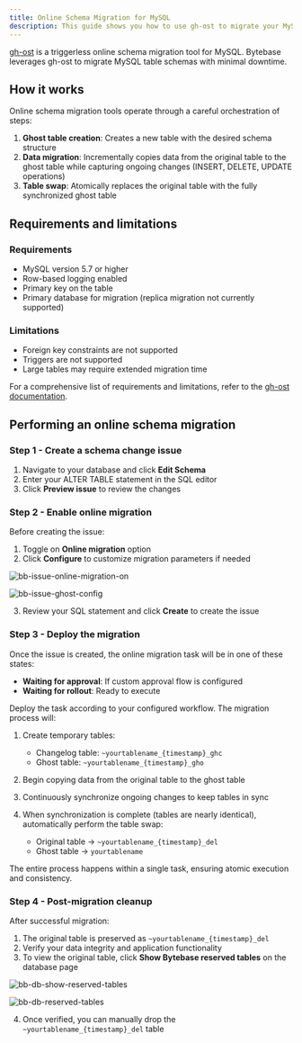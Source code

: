 ```yaml
---
title: Online Schema Migration for MySQL
description: This guide shows you how to use gh-ost to migrate your MySQL databases in Bytebase.
---
```


[gh-ost](https://github.com/github/gh-ost) is a triggerless online schema migration tool for MySQL. Bytebase leverages gh-ost to migrate MySQL table schemas with minimal downtime.

## How it works

Online schema migration tools operate through a careful orchestration of steps:

1. **Ghost table creation**: Creates a new table with the desired schema structure
2. **Data migration**: Incrementally copies data from the original table to the ghost table while capturing ongoing changes (INSERT, DELETE, UPDATE operations)
3. **Table swap**: Atomically replaces the original table with the fully synchronized ghost table

## Requirements and limitations

### Requirements
- MySQL version 5.7 or higher
- Row-based logging enabled
- Primary key on the table
- Primary database for migration (replica migration not currently supported)

### Limitations
- Foreign key constraints are not supported
- Triggers are not supported
- Large tables may require extended migration time

For a comprehensive list of requirements and limitations, refer to the [gh-ost documentation](https://github.com/github/gh-ost/blob/master/doc/requirements-and-limitations.md).

## Performing an online schema migration

### Step 1 - Create a schema change issue

1. Navigate to your database and click **Edit Schema**
2. Enter your ALTER TABLE statement in the SQL editor
3. Click **Preview issue** to review the changes

### Step 2 - Enable online migration

Before creating the issue:

1. Toggle on **Online migration** option
2. Click **Configure** to customize migration parameters if needed

![bb-issue-online-migration-on](/content/docs/change-database/online-schema-migration-for-mysql/bb-issue-online-migration-on.webp)

![bb-issue-ghost-config](/content/docs/change-database/online-schema-migration-for-mysql/bb-issue-ghost-config.webp)

3. Review your SQL statement and click **Create** to create the issue

### Step 3 - Deploy the migration

Once the issue is created, the online migration task will be in one of these states:
- **Waiting for approval**: If custom approval flow is configured
- **Waiting for rollout**: Ready to execute

Deploy the task according to your configured workflow. The migration process will:

1. Create temporary tables:
   - Changelog table: `~yourtablename_{timestamp}_ghc`
   - Ghost table: `~yourtablename_{timestamp}_gho`

2. Begin copying data from the original table to the ghost table

3. Continuously synchronize ongoing changes to keep tables in sync

4. When synchronization is complete (tables are nearly identical), automatically perform the table swap:
   - Original table → `~yourtablename_{timestamp}_del`
   - Ghost table → `yourtablename`

The entire process happens within a single task, ensuring atomic execution and consistency.

### Step 4 - Post-migration cleanup

After successful migration:

1. The original table is preserved as `~yourtablename_{timestamp}_del`
2. Verify your data integrity and application functionality
3. To view the original table, click **Show Bytebase reserved tables** on the database page

![bb-db-show-reserved-tables](/content/docs/change-database/online-schema-migration-for-mysql/bb-db-show-reserved-tables.webp)

![bb-db-reserved-tables](/content/docs/change-database/online-schema-migration-for-mysql/bb-db-reserved-tables.webp)

4. Once verified, you can manually drop the `~yourtablename_{timestamp}_del` table
